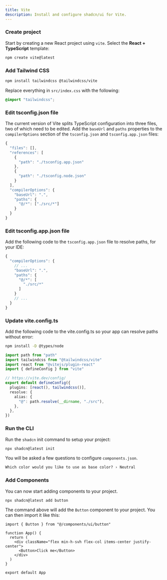 ```yaml
---
title: Vite
description: Install and configure shadcn/ui for Vite.
---
```


<Steps>

### Create project

Start by creating a new React project using `vite`. Select the **React + TypeScript** template:

```bash
npm create vite@latest
```

### Add Tailwind CSS

```bash
npm install tailwindcss @tailwindcss/vite
```

Replace everything in `src/index.css` with the following:

```css title="src/index.css"
@import "tailwindcss";
```

### Edit tsconfig.json file

The current version of Vite splits TypeScript configuration into three files, two of which need to be edited.
Add the `baseUrl` and `paths` properties to the `compilerOptions` section of the `tsconfig.json` and
`tsconfig.app.json` files:

```ts title="tsconfig.json" {11-16} showLineNumbers
{
  "files": [],
  "references": [
    {
      "path": "./tsconfig.app.json"
    },
    {
      "path": "./tsconfig.node.json"
    }
  ],
  "compilerOptions": {
    "baseUrl": ".",
    "paths": {
      "@/*": ["./src/*"]
    }
  }
}
```

### Edit tsconfig.app.json file

Add the following code to the `tsconfig.app.json` file to resolve paths, for your IDE:

```ts title="tsconfig.app.json" {4-9} showLineNumbers
{
  "compilerOptions": {
    // ...
    "baseUrl": ".",
    "paths": {
      "@/*": [
        "./src/*"
      ]
    }
    // ...
  }
}
```

### Update vite.config.ts

Add the following code to the vite.config.ts so your app can resolve paths without error:

```bash
npm install -D @types/node
```

```typescript title="vite.config.ts" showLineNumbers {1,2,8-13}
import path from "path"
import tailwindcss from "@tailwindcss/vite"
import react from "@vitejs/plugin-react"
import { defineConfig } from "vite"

// https://vite.dev/config/
export default defineConfig({
  plugins: [react(), tailwindcss()],
  resolve: {
    alias: {
      "@": path.resolve(__dirname, "./src"),
    },
  },
})
```

### Run the CLI

Run the `shadcn` init command to setup your project:

```bash
npx shadcn@latest init
```

You will be asked a few questions to configure `components.json`.

```txt
Which color would you like to use as base color? › Neutral
```

### Add Components

You can now start adding components to your project.

```bash
npx shadcn@latest add button
```

The command above will add the `Button` component to your project. You can then import it like this:

```tsx showLineNumbers title="src/App.tsx"
import { Button } from "@/components/ui/button"

function App() {
  return (
    <div className="flex min-h-svh flex-col items-center justify-center">
      <Button>Click me</Button>
    </div>
  )
}

export default App
```

</Steps>
